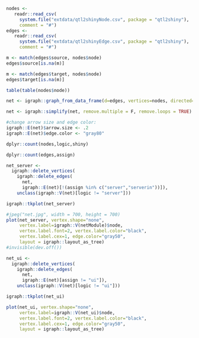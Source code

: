 ```r
nodes <- 
   readr::read_csv(
     system.file("extdata/qtl2shinyNode.csv", package = "qtl2shiny"),
     comment = "#")
edges <- 
   readr::read_csv(
     system.file("extdata/qtl2shinyEdge.csv", package = "qtl2shiny"),
     comment = "#")
```

```r
m <- match(edges$source, nodes$node)
edges$source[is.na(m)]
```

```r
m <- match(edges$target, nodes$node)
edges$target[is.na(m)]
```

```r
table(table(nodes$node))
```

```r
net <- igraph::graph_from_data_frame(d=edges, vertices=nodes, directed=TRUE)
```

```r
net <- igraph::simplify(net, remove.multiple = F, remove.loops = TRUE) 
```

```r
#change arrow size and edge color:
igraph::E(net)$arrow.size <- .2
igraph::E(net)$edge.color <- "gray80"
```

```r
dplyr::count(nodes,logic,shiny)
```

```r
dplyr::count(edges,assign)
```

```r
net_server <-
  igraph::delete_vertices(
    igraph::delete_edges(
      net,
      igraph::E(net)[!(assign %in% c("server","serverin"))]),
    unclass(igraph::V(net)[logic != "server"]))
```

```r
igraph::tkplot(net_server)
```

```r
#jpeg("net.jpg", width = 700, height = 700)
plot(net_server, vertex.shape="none", 
     vertex.label=igraph::V(netModule)$node, 
     vertex.label.font=2, vertex.label.color="black",
     vertex.label.cex=1, edge.color="gray50",
     layout = igraph::layout_as_tree)
#invisible(dev.off())
```

```r
net_ui <-
  igraph::delete_vertices(
    igraph::delete_edges(
      net,
      igraph::E(net)[assign != "ui"]),
    unclass(igraph::V(net)[logic != "ui"]))
```

```r
igraph::tkplot(net_ui)
```

```r
plot(net_ui, vertex.shape="none", 
     vertex.label=igraph::V(net_ui)$node, 
     vertex.label.font=2, vertex.label.color="black",
     vertex.label.cex=1, edge.color="gray50",
     layout = igraph::layout_as_tree)
```
